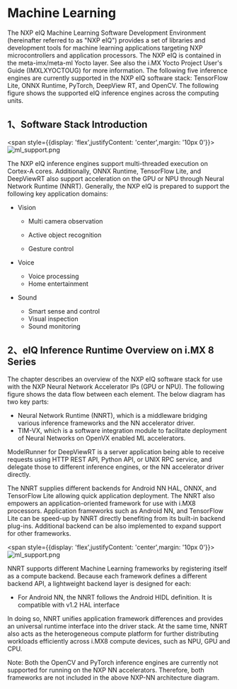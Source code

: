 # Machine Learning
The NXP eIQ Machine Learning Software Development Environment (hereinafter referred to as "NXP
eIQ") provides a set of libraries and development tools for machine learning applications targeting NXP
microcontrollers and application processors. The NXP eIQ is contained in the meta-imx/meta-ml Yocto layer.
See also the i.MX Yocto Project User's Guide (IMXLXYOCTOUG) for more information.
The following five inference engines are currently supported in the NXP eIQ software stack: TensorFlow Lite,
ONNX Runtime, PyTorch, DeepView RT, and OpenCV. The following figure shows the supported eIQ inference
engines across the computing units.

## 1、Software Stack Introduction

<span style={{display: 'flex',justifyContent: 'center',margin: '10px 0'}}>![ml_support.png](/img/k1/ml/ml_support.png)</span>


The NXP eIQ inference engines support multi-threaded execution on Cortex-A cores. Additionally, ONNX
Runtime, TensorFlow Lite, and DeepViewRT also support acceleration on the GPU or NPU through Neural
Network Runtime (NNRT).  Generally, the NXP eIQ is prepared to support the following key
application domains:
- Vision

  - Multi camera observation

  - Active object recognition

  - Gesture control
- Voice
    - Voice processing
    - Home entertainment
- Sound
  - Smart sense and control
  - Visual inspection
  - Sound monitoring
  
## 2、eIQ Inference Runtime Overview on i.MX 8 Series
The chapter describes an overview of the NXP eIQ software stack for use with the NXP Neural Network
Accelerator IPs (GPU or NPU). The following figure shows the data flow between each element. The below
diagram has two key parts:
- Neural Network Runtime (NNRT), which is a middleware bridging various inference frameworks and the NN
accelerator driver.
- TIM-VX, which is a software integration module to facilitate deployment of Neural Networks on OpenVX
enabled ML accelerators.

ModelRunner for DeepViewRT is a server application being able to receive requests using HTTP REST API,
Python API, or UNIX RPC service, and delegate those to different inference engines, or the NN accelerator
driver directly. 

The NNRT supplies different backends for Android NN HAL, ONNX, and TensorFlow Lite allowing quick
application deployment. The NNRT also empowers an application-oriented framework for use with i.MX8
processors. Application frameworks such as Android NN, and TensorFlow Lite can be speed-up by NNRT
directly benefiting from its built-in backend plug-ins. Additional backend can be also implemented to expand
support for other frameworks.

<span style={{display: 'flex',justifyContent: 'center',margin: '10px 0'}}>![ml_support.png](/img/k1/ml/ml_framwork.png)</span>

NNRT supports different Machine Learning frameworks by registering itself as a compute backend. Because
each framework defines a different backend API, a lightweight backend layer is designed for each:
- For Android NN, the NNRT follows the Android HIDL definition. It is compatible with v1.2 HAL interface
  
In doing so, NNRT unifies application framework differences and provides an universal runtime interface into the
driver stack. At the same time, NNRT also acts as the heterogeneous compute platform for further distributing
workloads efficiently across i.MX8 compute devices, such as NPU, GPU and CPU.

Note: Both the OpenCV and PyTorch inference engines are currently not supported for running on the NXP NN
accelerators. Therefore, both frameworks are not included in the above NXP-NN architecture diagram.